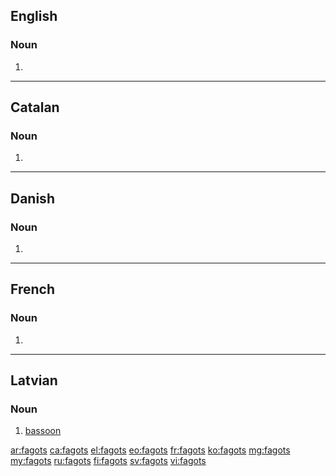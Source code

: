 ==English==

===Noun===
{{head|en|noun plural form}}

# {{plural of|fagot|lang=en}}

----

==Catalan==

===Noun===
{{head|ca|noun form}}

# {{plural of|fagot|lang=ca}}

----

==Danish==

===Noun===
{{head|da|noun form|g=c}}

# {{genitive singular indefinite of|fagot|lang=da}}

----

==French==

===Noun===
{{head|fr|noun plural form|g=m}}

# {{plural of|fagot|lang=fr}}

----

==Latvian==

===Noun===
{{lv-noun|m}}

# [[bassoon]]

[[ar:fagots]]
[[ca:fagots]]
[[el:fagots]]
[[eo:fagots]]
[[fr:fagots]]
[[ko:fagots]]
[[mg:fagots]]
[[my:fagots]]
[[ru:fagots]]
[[fi:fagots]]
[[sv:fagots]]
[[vi:fagots]]